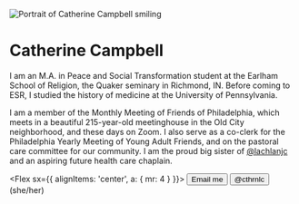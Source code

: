 
<Banner>

<Image
  alt="Portrait of Catherine Campbell smiling"
  src="/portrait.jpg"
  width={1024}
  height={1536}
  priority
/>

<div>

# Catherine Campbell

I am an M.A. in Peace and Social Transformation student at the Earlham School of Religion, the Quaker seminary in Richmond, IN. Before coming to ESR, I studied the history of medicine at the University of Pennsylvania.

I am a member of the Monthly Meeting of Friends of Philadelphia, which meets in a beautiful 215-year-old meetinghouse in the Old City neighborhood, and these days on Zoom. I also serve as a co-clerk for the Philadelphia Yearly Meeting of Young Adult Friends, and on the pastoral care committee for our community. I am the proud big sister of [@lachlanjc](https://lachlanjc.com) and an aspiring future health care chaplain.

<Flex sx={{ alignItems: 'center', a: { mr: 4 } }}>
<Button as="a" variant="muted" href="mailto:catherine.campbell617@gmail.com">
<Mail />
Email me
</Button>
<Button as="a" variant="muted" href="https://twitter.com/cthrnlc">
<Twitter />
@cthrnlc
</Button>
(she/her)
</Flex>

</div>

</Banner>
